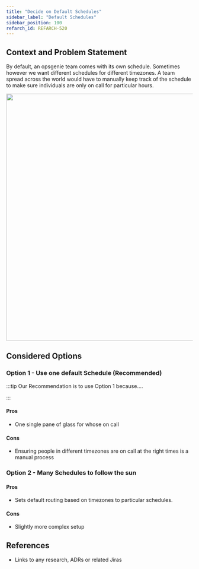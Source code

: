```yaml
---
title: "Decide on Default Schedules"
sidebar_label: "Default Schedules"
sidebar_position: 100
refarch_id: REFARCH-520
---
```


## Context and Problem Statement

By default, an opsgenie team comes with its own schedule. Sometimes however we want different schedules for different timezones. A team spread across the world would have to manually keep track of the schedule to make sure individuals are only on call for particular hours.

<img src="/assets/refarch/image-20220304-204031.png" height="666" width="1209" /><br/>

## Considered Options

### Option 1  - Use one default Schedule (Recommended)

:::tip
Our Recommendation is to use Option 1 because....

:::

#### Pros

- One single pane of glass for whose on call

#### Cons

- Ensuring people in different timezones are on call at the right times is a manual process

### Option 2 - Many Schedules to follow the sun

#### Pros

- Sets default routing based on timezones to particular schedules.

#### Cons

- Slightly more complex setup

## References

- Links to any research, ADRs or related Jiras


